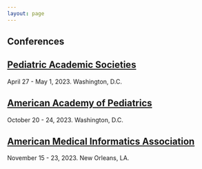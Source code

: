 ```yaml
---
layout: page
---
```


## Conferences

## [Pediatric Academic Societies](https://www.pas-meeting.org/2023-homepage/)

April 27 - May 1, 2023. Washington, D.C.

## [American Academy of Pediatrics](https://aapexperience.org/)

October 20 - 24, 2023. Washington, D.C.

## [American Medical Informatics Association](https://amia.org/education-events/amia-2023-annual-symposium)

November 15 - 23, 2023. New Orleans, LA.
